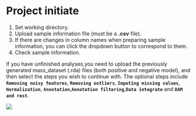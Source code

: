 # Project initiate

1.  Set working directory.
2.  Upload sample information file (must be a **.csv** file).
3.  If there are changes in column names when preparing sample information, you can click the dropdown button to correspond to them.
4.  Check sample information.

If you have unfinished analyses,you need to upload the previously generated mass_dataset (.rda) files (both positive and negative model), and then select the steps you wish to continue with. The optional steps include **`Removing noisy features`**, **`Removing outliers`**, **`Imputing missing values`**, **`Normalization`**, **`Annotation`**,**`Annotation filtering`**,**`Data integrate`** and **`DAM and rest`**.

[![](https://pic.imgdb.cn/item/66684334d9c307b7e910aad8.png)](https://pic.imgdb.cn/item/66684334d9c307b7e910aad8.png)
